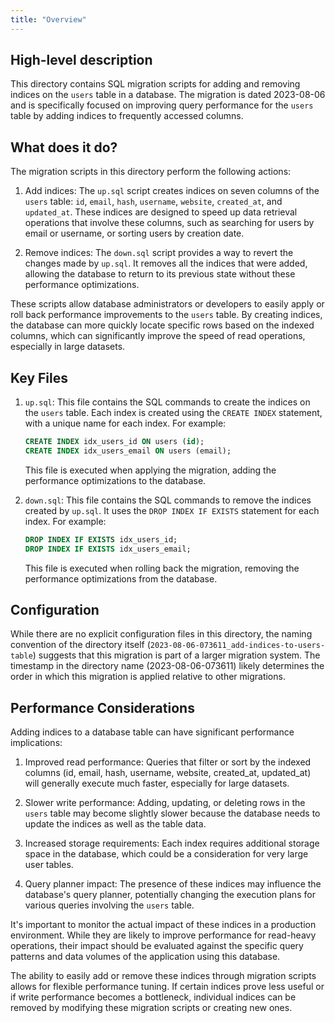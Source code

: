 ```yaml
---
title: "Overview"
---
```


## High-level description
This directory contains SQL migration scripts for adding and removing indices on the `users` table in a database. The migration is dated 2023-08-06 and is specifically focused on improving query performance for the `users` table by adding indices to frequently accessed columns.

## What does it do?
The migration scripts in this directory perform the following actions:

1. Add indices: The `up.sql` script creates indices on seven columns of the `users` table: `id`, `email`, `hash`, `username`, `website`, `created_at`, and `updated_at`. These indices are designed to speed up data retrieval operations that involve these columns, such as searching for users by email or username, or sorting users by creation date.

2. Remove indices: The `down.sql` script provides a way to revert the changes made by `up.sql`. It removes all the indices that were added, allowing the database to return to its previous state without these performance optimizations.

These scripts allow database administrators or developers to easily apply or roll back performance improvements to the `users` table. By creating indices, the database can more quickly locate specific rows based on the indexed columns, which can significantly improve the speed of read operations, especially in large datasets.

## Key Files

1. `up.sql`: This file contains the SQL commands to create the indices on the `users` table. Each index is created using the `CREATE INDEX` statement, with a unique name for each index. For example:

   ```sql
   CREATE INDEX idx_users_id ON users (id);
   CREATE INDEX idx_users_email ON users (email);
   ```

   This file is executed when applying the migration, adding the performance optimizations to the database.

2. `down.sql`: This file contains the SQL commands to remove the indices created by `up.sql`. It uses the `DROP INDEX IF EXISTS` statement for each index. For example:

   ```sql
   DROP INDEX IF EXISTS idx_users_id;
   DROP INDEX IF EXISTS idx_users_email;
   ```

   This file is executed when rolling back the migration, removing the performance optimizations from the database.

## Configuration
While there are no explicit configuration files in this directory, the naming convention of the directory itself (`2023-08-06-073611_add-indices-to-users-table`) suggests that this migration is part of a larger migration system. The timestamp in the directory name (2023-08-06-073611) likely determines the order in which this migration is applied relative to other migrations.

## Performance Considerations
Adding indices to a database table can have significant performance implications:

1. Improved read performance: Queries that filter or sort by the indexed columns (id, email, hash, username, website, created_at, updated_at) will generally execute much faster, especially for large datasets.

2. Slower write performance: Adding, updating, or deleting rows in the `users` table may become slightly slower because the database needs to update the indices as well as the table data.

3. Increased storage requirements: Each index requires additional storage space in the database, which could be a consideration for very large user tables.

4. Query planner impact: The presence of these indices may influence the database's query planner, potentially changing the execution plans for various queries involving the `users` table.

It's important to monitor the actual impact of these indices in a production environment. While they are likely to improve performance for read-heavy operations, their impact should be evaluated against the specific query patterns and data volumes of the application using this database.

The ability to easily add or remove these indices through migration scripts allows for flexible performance tuning. If certain indices prove less useful or if write performance becomes a bottleneck, individual indices can be removed by modifying these migration scripts or creating new ones.